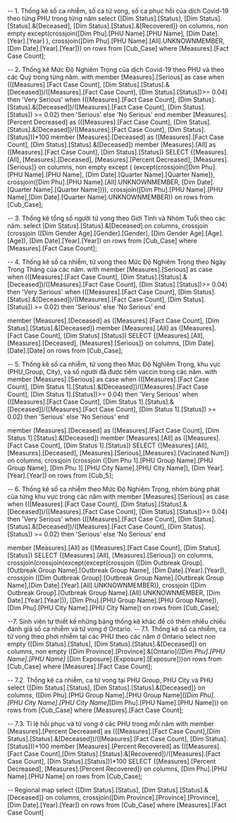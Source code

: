 ﻿-- 1. Thống kê số ca nhiễm, số ca tử vong, số ca phục hồi của dịch Covid-19 theo từng PHU trong từng năm
select {[Dim Status].[Status], [Dim Status].[Status].&[Deceased], [Dim Status].[Status].&[Recovered]} on columns, 
non empty
except(crossjoin([Dim Phu].[PHU Name].[PHU Name], [Dim Date].[Year].[Year] ),
crossjoin([Dim Phu].[PHU Name].[All].UNKNOWNMEMBER, [Dim Date].[Year].[Year])) on rows
from [Cub_Case]
where [Measures].[Fact Case Count];

-- 2. Thống kê Mức Độ Nghiêm Trọng của dịch Covid-19 theo PHU và theo các Quý trong từng năm.
with member [Measures].[Serious] as 
case 
	when (([Measures].[Fact Case Count], [Dim Status].[Status].&[Deceased])/([Measures].[Fact Case Count], [Dim Status].[Status])>= 0.04)  then 'Very Serious'
	when (([Measures].[Fact Case Count], [Dim Status].[Status].&[Deceased])/([Measures].[Fact Case Count], [Dim Status].[Status]) >= 0.02)  then 'Serious'
	else 'No Serious'
end
member [Measures].[Percent Decreased] as (([Measures].[Fact Case Count], [Dim Status].[Status].&[Deceased])/([Measures].[Fact Case Count], [Dim Status].[Status]))*100
member [Measures].[Deceased] as ([Measures].[Fact Case Count], [Dim Status].[Status].&[Deceased])
member [Measures].[All] as ([Measures].[Fact Case Count], [Dim Status].[Status])
SELECT {[Measures].[All], [Measures].[Deceased], [Measures].[Percent Decreased], [Measures].[Serious]}  on columns, 
non empty 
except (
(except(crossjoin([Dim Phu].[PHU Name].[PHU Name], [Dim Date].[Quarter Name].[Quarter Name]), 
crossjoin([Dim Phu].[PHU Name].[All].UNKNOWNMEMBER, [Dim Date].[Quarter Name].[Quarter Name]))), 
crossjoin([Dim Phu].[PHU Name].[PHU Name],[Dim Date].[Quarter Name].UNKNOWNMEMBER)) on rows
from [Cub_Case];

-- 3. Thống kê tổng số người tử vong theo Giới Tính và Nhóm Tuổi theo các năm.
select [Dim Status].[Status].&[Deceased] on columns, 
crossjoin (crossjoin ([Dim Gender Age].[Gender].[Gender], [Dim Gender Age].[Age].[Age]), [Dim Date].[Year].[Year]) on rows
from [Cub_Case]
where [Measures].[Fact Case Count];


-- 4.  Thống kê số ca nhiễm, tử vong theo Mức Độ Nghiêm Trọng theo Ngày Trong Tháng của các năm.
with member [Measures].[Serious] as 
case 
	when (([Measures].[Fact Case Count], [Dim Status].[Status].&[Deceased])/([Measures].[Fact Case Count], [Dim Status].[Status])>= 0.04)  then 'Very Serious'
	when (([Measures].[Fact Case Count], [Dim Status].[Status].&[Deceased])/([Measures].[Fact Case Count], [Dim Status].[Status]) >= 0.02)  then 'Serious'
	else 'No Serious'
end

member [Measures].[Deceased] as ([Measures].[Fact Case Count], [Dim Status].[Status].&[Deceased])
member [Measures].[All] as ([Measures].[Fact Case Count], [Dim Status].[Status])
SELECT {[Measures].[All], [Measures].[Deceased], [Measures].[Serious]}  on columns, 
[Dim Date].[Date].[Date] on rows
from [Cub_Case];

-- 5. Thống kê số ca nhiễm, tử vong theo Mức Độ Nghiêm Trọng, khu vực (PHU_Group, City), và số người đã được tiêm vaccin trong các năm.
with member [Measures].[Serious] as 
case 
	when (([Measures].[Fact Case Count], [Dim Status 1].[Status].&[Deceased])/([Measures].[Fact Case Count], [Dim Status 1].[Status])>= 0.04)  then 'Very Serious'
	when (([Measures].[Fact Case Count], [Dim Status 1].[Status].&[Deceased])/([Measures].[Fact Case Count], [Dim Status 1].[Status]) >= 0.02)  then 'Serious'
	else 'No Serious'
end

member [Measures].[Deceased] as ([Measures].[Fact Case Count], [Dim Status 1].[Status].&[Deceased])
member [Measures].[All] as ([Measures].[Fact Case Count], [Dim Status 1].[Status])
SELECT {[Measures].[All], [Measures].[Deceased], [Measures].[Serious],[Measures].[Vacinated Num]} on columns, 
crossjoin (crossjoin ([Dim Phu 1].[PHU Group Name].[PHU Group Name], [Dim Phu 1].[PHU City Name].[PHU City Name]), [Dim Year].[Year].[Year]) on rows
from [Cub_5];

-- 6. Thống kê số ca nhiễm theo Mức Độ Nghiêm Trọng, nhóm bùng phát của từng khu vực trong các năm
with member [Measures].[Serious] as 
case 
	when (([Measures].[Fact Case Count], [Dim Status].[Status].&[Deceased])/([Measures].[Fact Case Count], [Dim Status].[Status])>= 0.04)  then 'Very Serious'
	when (([Measures].[Fact Case Count], [Dim Status].[Status].&[Deceased])/([Measures].[Fact Case Count], [Dim Status].[Status]) >= 0.02)  then 'Serious'
	else 'No Serious'
end

member [Measures].[All] as ([Measures].[Fact Case Count], [Dim Status].[Status])
SELECT {[Measures].[All], [Measures].[Serious]}  on columns, 
crossjoin(crossjoin(except(except(crossjoin ([Dim Outbreak Group].[Outbreak Group Name].[Outbreak Group Name], [Dim Date].[Year].[Year]), crossjoin ([Dim Outbreak Group].[Outbreak Group Name].[Outbreak Group Name],[Dim Date].[Year].[All].UNKNOWNMEMBER)), crossjoin ([Dim Outbreak Group].[Outbreak Group Name].[All].UNKNOWNMEMBER, [Dim Date].[Year].[Year])), [Dim Phu].[PHU Group Name].[PHU Group Name]),[Dim Phu].[PHU City Name].[PHU City Name])  on rows
from [Cub_Case];

--7. Sinh viên tự thiết kế những bảng thống kê khác để có thêm nhiều chiều đánh giá số ca nhiễm và tử vong ở Ontario.
-- 7.1. Thống kê số ca nhiễm, ca tử vong theo phơi nhiễm tại các PHU theo các năm ở Ontario
select non empty {[Dim Status].[Status], [Dim Status].[Status].&[Deceased]} on columns, 
non empty ([Dim Province].[Province].&[Ontario]*([Dim Phu].[PHU Name].[PHU Name]* [Dim Exposure].[Exposure].[Exposure]))on rows
from [Cub_Case]
where [Measures].[Fact Case Count];

-- 7.2. Thống kê ca nhiễm, ca tử vong tại PHU Group, PHU City và PHU
select {[Dim Status].[Status], [Dim Status].[Status].&[Deceased]} on columns, 
([Dim Phu].[PHU Group Name].[PHU Group Name]*([Dim Phu].[PHU City Name].[PHU City Name]*[Dim Phu].[PHU Name].[PHU Name])) on rows
from [Cub_Case]
where [Measures].[Fact Case Count];

-- 7.3. Tỉ lệ hồi phục và tử vong ở các PHU trong mỗi năm
with 
member [Measures].[Percent Decreased] 
as (([Measures].[Fact Case Count],[Dim Status].[Status].&[Deceased])/([Measures].[Fact Case Count], [Dim Status].[Status]))*100
member [Measures].[Percent Recovered] 
as (([Measures].[Fact Case Count],[Dim Status].[Status].&[Recovered])/([Measures].[Fact Case Count], [Dim Status].[Status]))*100
SELECT {[Measures].[Percent Decreased], [Measures].[Percent Recovered]}  on columns, 
[Dim Phu].[PHU Name].[PHU Name] on rows
from [Cub_Case];


-- Regional map
select {[Dim Status].[Status], [Dim Status].[Status].&[Deceased]} on columns, 
crossjoin([Dim Province].[Province].[Province], [Dim Date].[Year].[Year]) on rows
from [Cub_Case]
where [Measures].[Fact Case Count]